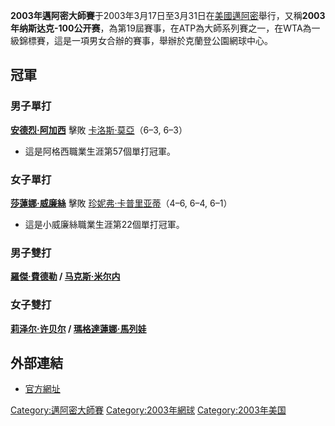 {{TennisEventInfo|2003|纳斯达克-100公开赛|
| date=3月17日–3月21日
| edition=19屆
| category=[[ATP世界巡迴賽大師1000賽|大師系列賽]]（ATP）<br />[[一級錦標賽|一級錦標賽]]（WTA）
| location=[[克蘭登公園網球中心|克蘭登公園網球中心]]，[[佛羅里達|佛羅里達]]，[[邁阿密|邁阿密]]，[[美國|美國]]
| champms= {{flagicon|USA}} [[安德烈·阿加西|安德烈·阿加西]]
| champws= {{flagicon|USA}} [[莎蓮娜·威廉絲|莎蓮娜·威廉絲]]
| champmd= {{flagicon|SUI}} [[羅傑·費德勒|羅傑·費德勒]] / {{flagicon|BLR}} [[马克斯·米尔内|马克斯·米尔内]]
| champwd= {{flagicon|USA}} [[莉泽尔·许贝尔|莉泽尔·许贝尔]] / {{flagicon|BUL}} [[瑪格達蓮娜·馬列娃|瑪格達蓮娜·馬列娃]]
}}

'''2003年邁阿密大師賽'''于2003年3月17日至3月31日在[[美國|美國]][[邁阿密|邁阿密]]舉行，又稱'''2003年纳斯达克-100公开赛'''，為第19屆賽事，在ATP為大師系列賽之一，在WTA為一級錦標賽，這是一項男女合辦的賽事，舉辦於克蘭登公園網球中心。

==冠軍==
===男子單打===
{{main|2003年納斯達克-100公開賽男子單打比賽}}
{{flagicon|USA}} '''[[安德烈·阿加西|安德烈·阿加西]]''' 擊敗 {{flagicon|ESP}} [[卡洛斯·莫亞|卡洛斯·莫亞]]（6–3, 6–3）
*這是阿格西職業生涯第57個單打冠軍。

===女子單打===
{{main|2003年納斯達克-100公開賽女子單打比賽}}
{{flagicon|USA}} '''[[莎蓮娜·威廉絲|莎蓮娜·威廉絲]]''' 擊敗 {{flagicon|USA}} [[珍妮弗·卡普里亚蒂|珍妮弗·卡普里亚蒂]]（4–6, 6–4, 6–1）
*這是小威廉絲職業生涯第22個單打冠軍。

===男子雙打===
{{main|2003年納斯達克-100公開賽男子雙打比賽}}
'''{{flagicon|SUI}} [[羅傑·費德勒|羅傑·費德勒]] / {{flagicon|BLR}} [[马克斯·米尔内|马克斯·米尔内]]'''

===女子雙打===
{{main|2003年納斯達克-100公開賽女子雙打比賽}}
'''{{flagicon|USA}} [[莉泽尔·许贝尔|莉泽尔·许贝尔]] / {{flagicon|BUL}} [[瑪格達蓮娜·馬列娃|瑪格達蓮娜·馬列娃]]'''

==外部連結==
* [https://web.archive.org/web/20090228094315/http://www.sonyericssonopen.com/1/en/home/default.asp 官方網址]

{{邁阿密大師賽}}
{{sport-stub}}
[[Category:邁阿密大師賽|Category:邁阿密大師賽]]
[[Category:2003年網球|Category:2003年網球]]
[[Category:2003年美国|Category:2003年美国]]